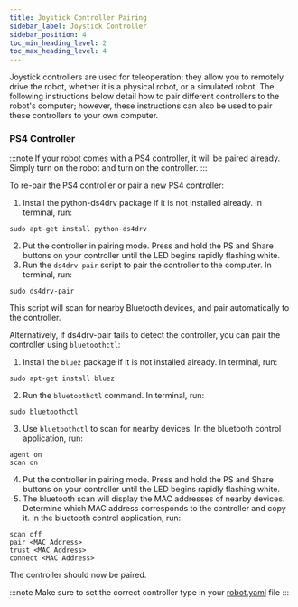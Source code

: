```yaml
---
title: Joystick Controller Pairing
sidebar_label: Joystick Controller
sidebar_position: 4
toc_min_heading_level: 2
toc_max_heading_level: 4
---
```


Joystick controllers are used for teleoperation; they allow you to remotely drive the robot, whether it is a physical robot,
or a simulated robot. The following instructions below detail how to pair different controllers to the robot's computer; however,
these instructions can also be used to pair these controllers to your own computer.

### PS4 Controller

:::note
If your robot comes with a PS4 controller, it will be paired already. Simply turn on the robot and turn on the controller.
:::

To re-pair the PS4 controller or pair a new PS4 controller:

1. Install the python-ds4drv package if it is not installed already. In terminal, run:

```
sudo apt-get install python-ds4drv
```

2. Put the controller in pairing mode. Press and hold the PS and Share buttons on your controller until the LED begins rapidly flashing white.
3. Run the `ds4drv-pair` script to pair the controller to the computer. In terminal, run:

```
sudo ds4drv-pair
```

This script will scan for nearby Bluetooth devices, and pair automatically to the controller.

Alternatively, if ds4drv-pair fails to detect the controller, you can pair the controller using `bluetoothctl`:

1. Install the `bluez` package if it is not installed already. In terminal, run:

```
sudo apt-get install bluez
```

2. Run the `bluetoothctl` command. In terminal, run:

```
sudo bluetoothctl
```

3. Use `bluetoothctl` to scan for nearby devices. In the bluetooth control application, run:

```
agent on
scan on
```

4. Put the controller in pairing mode. Press and hold the PS and Share buttons on your controller until the LED begins rapidly flashing white.
5. The bluetooth scan will display the MAC addresses of nearby devices. Determine which MAC address corresponds to the controller and copy it. In the bluetooth control application, run:

```
scan off
pair <MAC Address>
trust <MAC Address>
connect <MAC Address>
```

The controller should now be paired.

:::note
Make sure to set the correct controller type in your [robot.yaml](../config/yaml) file
:::

